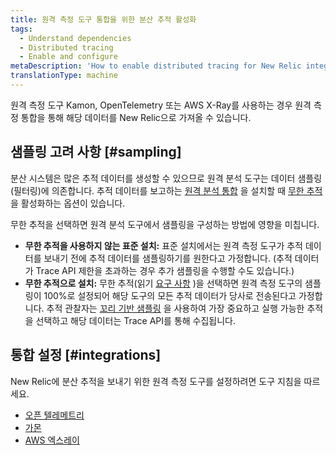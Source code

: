 ```yaml
---
title: 원격 측정 도구 통합을 위한 분산 추적 활성화
tags:
  - Understand dependencies
  - Distributed tracing
  - Enable and configure
metaDescription: 'How to enable distributed tracing for New Relic integrations with third-party telemetry tools (Open Census, Kamon, OpenTelemetry, AWS X-Ray).'
translationType: machine
---
```


원격 측정 도구 Kamon, OpenTelemetry 또는 AWS X-Ray를 사용하는 경우 원격 측정 통합을 통해 해당 데이터를 New Relic으로 가져올 수 있습니다.

## 샘플링 고려 사항 [#sampling]

분산 시스템은 많은 추적 데이터를 생성할 수 있으므로 원격 분석 도구는 데이터 샘플링(필터링)에 의존합니다. 추적 데이터를 보고하는 [원격 분석 통합](/docs/integrations/open-source-telemetry-integrations) 을 설치할 때 [무한 추적](https://newrelic.com/products/edge-infinite-tracing) 을 활성화하는 옵션이 있습니다.

무한 추적을 선택하면 원격 분석 도구에서 샘플링을 구성하는 방법에 영향을 미칩니다.

* **무한 추적을 사용하지 않는 표준 설치:** 표준 설치에서는 원격 측정 도구가 추적 데이터를 보내기 전에 추적 데이터를 샘플링하기를 원한다고 가정합니다. (추적 데이터가 Trace API 제한을 초과하는 경우 추가 샘플링을 수행할 수도 있습니다.)
* **무한 추적으로 설치:** 무한 추적(읽기 [요구 사항](/docs/understand-dependencies/distributed-tracing/infinite-tracing/introduction-infinite-tracing#requirements) )을 선택하면 원격 측정 도구의 샘플링이 100%로 설정되어 해당 도구의 모든 추적 데이터가 당사로 전송된다고 가정합니다. 추적 관찰자는 [꼬리 기반 샘플링](/docs/understand-dependencies/distributed-tracing/get-started/how-new-relic-distributed-tracing-works#tail-based) 을 사용하여 가장 중요하고 실행 가능한 추적을 선택하고 해당 데이터는 Trace API를 통해 수집됩니다.

## 통합 설정 [#integrations]

New Relic에 분산 추적을 보내기 위한 원격 측정 도구를 설정하려면 도구 지침을 따르세요.

* [오픈 텔레메트리](/docs/integrations/open-source-telemetry-integrations/opentelemetry/opentelemetry-quick-start/)
* [가몬](/docs/integrations/open-source-telemetry-integrations/open-source-telemetry-integration-list/kamon-reporter)
* [AWS 엑스레이](/docs/integrations/amazon-integrations/aws-integrations-list/aws-x-ray-monitoring-integration)